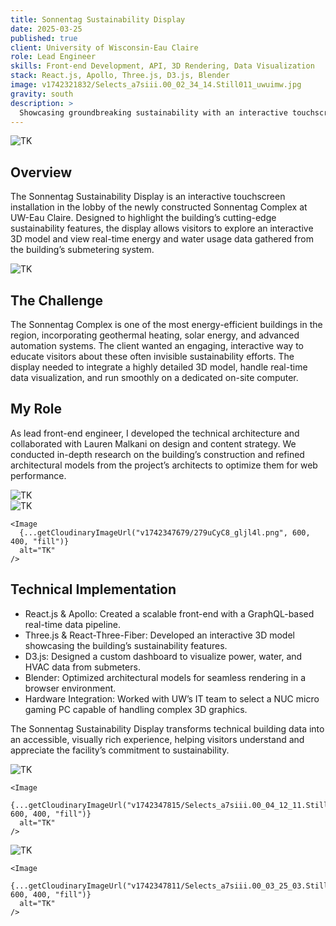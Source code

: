 ```yaml
---
title: Sonnentag Sustainability Display
date: 2025-03-25
published: true
client: University of Wisconsin-Eau Claire
role: Lead Engineer
skills: Front-end Development, API, 3D Rendering, Data Visualization
stack: React.js, Apollo, Three.js, D3.js, Blender
image: v1742321832/Selects_a7siii.00_02_34_14.Still011_uwuimw.jpg
gravity: south
description: >
  Showcasing groundbreaking sustainability with an interactive touchscreen installation
---
```



<ProjectInfo frontmatter={frontmatter} />

<div class="image-layout">
  <div class="image-full-width">
    <Image
      {...getCloudinaryImageUrl("v1742347792/Selects_a7siii.00_02_34_14.Still011_vtbzwb.jpg", 1200, 600, "fill", "center")}
      alt="TK"
    />
  </div>
</div>

## Overview
The Sonnentag Sustainability Display is an interactive touchscreen installation in the lobby of the newly constructed Sonnentag Complex at UW-Eau Claire. Designed to highlight the building’s cutting-edge sustainability features, the display allows visitors to explore an interactive 3D model and view real-time energy and water usage data gathered from the building’s submetering system.

<div class="image-layout">
  <div class="image-full-width">
    <Image
      {...getCloudinaryImageUrl("v1742347654/localhost_5173__8_n6ntuj.png", 1200, 650, "fill", "center")}
      alt="TK"
    />
  </div>
</div>

## The Challenge
The Sonnentag Complex is one of the most energy-efficient buildings in the region, incorporating geothermal heating, solar energy, and advanced automation systems. The client wanted an engaging, interactive way to educate visitors about these often invisible sustainability efforts. The display needed to integrate a highly detailed 3D model, handle real-time data visualization, and run smoothly on a dedicated on-site computer.

## My Role
As lead front-end engineer, I developed the technical architecture and collaborated with Lauren Malkani on design and content strategy. We conducted in-depth research on the building’s construction and refined architectural models from the project’s architects to optimize them for web performance.

<div class="image-layout">
  <div class="image-full-width">
    <Image
      {...getCloudinaryImageUrl("v1742347675/Screenshot_2024-08-26_at_11.00.21_AM_kfo2jw.png", 1200, 600, "fill", "south")}
      alt="TK"
    />
  </div>

  <div class="image-grid grid-2">
    <Image
      {...getCloudinaryImageUrl("v1742347667/Screenshot_2024-08-24_at_5.18.46_PM_slt2vj.png", 600, 400, "fill")}
      alt="TK"
    />

    <Image
      {...getCloudinaryImageUrl("v1742347679/279uCyC8_gljl4l.png", 600, 400, "fill")}
      alt="TK"
    />
  </div>
</div>

## Technical Implementation
- React.js & Apollo: Created a scalable front-end with a GraphQL-based real-time data pipeline.
- Three.js & React-Three-Fiber: Developed an interactive 3D model showcasing the building’s sustainability features.
- D3.js: Designed a custom dashboard to visualize power, water, and HVAC data from submeters.
- Blender: Optimized architectural models for seamless rendering in a browser environment.
- Hardware Integration: Worked with UW’s IT team to select a NUC micro gaming PC capable of handling complex 3D graphics.

The Sonnentag Sustainability Display transforms technical building data into an accessible, visually rich experience, helping visitors understand and appreciate the facility’s commitment to sustainability.

<div class="image-layout">
  <div class="image-grid grid-2">
    <Image
      {...getCloudinaryImageUrl("v1742347816/Selects_a7siii.00_03_15_00.Still017_jhllzp.jpg", 600, 400, "fill")}
      alt="TK"
    />

    <Image
      {...getCloudinaryImageUrl("v1742347815/Selects_a7siii.00_04_12_11.Still025_kvkzhx.jpg", 600, 400, "fill")}
      alt="TK"
    />
  </div>

  <div class="image-grid grid-2">
    <Image
      {...getCloudinaryImageUrl("v1742347819/Selects_a7siii.00_03_54_21.Still022_q3lrc7.jpg", 600, 400, "fill")}
      alt="TK"
    />

    <Image
      {...getCloudinaryImageUrl("v1742347811/Selects_a7siii.00_03_25_03.Still019_wew3ux.jpg", 600, 400, "fill")}
      alt="TK"
    />
  </div>
</div>
